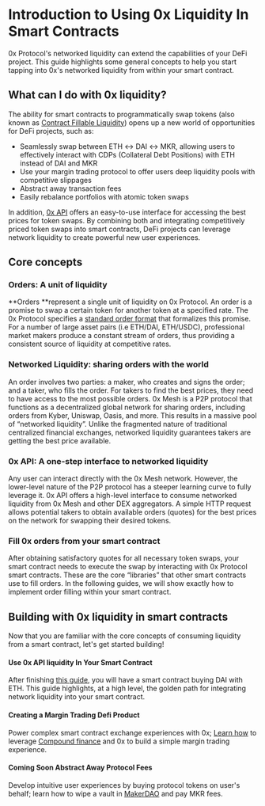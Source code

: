 # Introduction to Using 0x Liquidity In Smart Contracts

0x Protocol's networked liquidity can extend the capabilities of your DeFi project. This guide highlights some general concepts to help you start tapping into 0x's networked liquidity from within your smart contract.


## What can I do with 0x liquidity?

The ability for smart contracts to programmatically swap tokens (also known as [Contract Fillable Liquidity](https://blog.0xproject.com/contract-fillable-liquidity-made-simple-8b9cf1b2f2f2)) opens up a new world of opportunities for DeFi projects, such as:

* Seamlessly swap between ETH ↔ DAI ↔ MKR, allowing users to effectively interact with CDPs (Collateral Debt Positions) with ETH instead of DAI and MKR
* Use your margin trading protocol to offer users deep liquidity pools with competitive slippages
* Abstract away transaction fees
* Easily rebalance portfolios with atomic token swaps

In addition, [0x API](/docs/api) offers an easy-to-use interface for accessing the best prices for token swaps. By combining both and integrating competitively priced token swaps into smart contracts, DeFi projects can leverage network liquidity to create powerful new user experiences. 


## Core concepts

### Orders: A unit of liquidity

**Orders **represent a single unit of liquidity on 0x Protocol. An order is a promise to swap a certain token for another token at a specified rate. The 0x Protocol specifies a [standard order format](../core-concepts#the-0x-order-message-format) that formalizes this promise. For a number of large asset pairs (i.e ETH/DAI, ETH/USDC), professional market makers produce a constant stream of orders, thus providing a consistent source of liquidity at competitive rates.

### Networked Liquidity: sharing orders with the world

An order involves two parties: a maker, who creates and signs the order; and a taker, who fills the order. For takers to find the best prices, they need to have access to the most possible orders. 0x Mesh is a P2P protocol that functions as a decentralized global network for sharing orders, including orders from Kyber, Uniswap, Oasis, and more. This results in a massive pool of “networked liquidity”. Unlike the fragmented nature of traditional centralized financial exchanges, networked liquidity guarantees takers are getting the best price available. 

### 0x API: A one-step interface to networked liquidity

Any user can interact directly with the 0x Mesh network. However, the lower-level nature of the P2P protocol has a steeper learning curve to fully leverage it. 0x API offers a high-level interface to consume networked liquidity from 0x Mesh and other DEX aggregators. A simple HTTP request allows potential takers to obtain available orders (quotes) for the best prices on the network for swapping their desired tokens. 

### Fill 0x orders from your smart contract

After obtaining satisfactory quotes for all necessary token swaps, your smart contract needs to execute the swap by interacting with 0x Protocol smart contracts. These are the core “libraries” that other smart contracts use to fill orders.  In the following guides, we will show exactly how to implement order filling within your smart contract.

## Building with 0x liquidity in smart contracts

Now that you are familiar with the core concepts of consuming liquidity from a smart contract, let's get started building!

#### Use 0x API liquidity In Your Smart Contract

After finishing [this guide](/docs/guides/use-0x-api-liquidity-in-your-smart-contracts), you will have a smart contract buying DAI with ETH. This guide highlights, at a high level, the golden path for integrating network liquidity into your smart contract.

#### Creating a Margin Trading Defi Product

Power complex smart contract exchange experiences with 0x; [Learn how](/docs/guides/develop-a-margin-trading-smart-contract-with-0x-api) to leverage [Compound finance](https://compound.finance/) and 0x to build a simple margin trading experience.

#### **Coming Soon**  Abstract Away Protocol Fees

Develop intuitive user experiences by buying protocol tokens on user's behalf; learn how to wipe a vault in [MakerDAO](https://makerdao.com/en/) and pay MKR fees.
